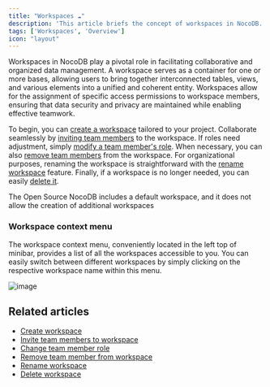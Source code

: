 ```yaml
---
title: "Workspaces ☁"
description: 'This article briefs the concept of workspaces in NocoDB.'
tags: ['Workspaces', 'Overview']
icon: "layout"
---
```


Workspaces in NocoDB play a pivotal role in facilitating collaborative and organized data management. A workspace serves as a container for one or more bases, allowing users to bring together interconnected tables, views, and various elements into a unified and coherent entity. Workspaces allow for the assignment of specific access permissions to workspace members, ensuring that data security and privacy are maintained while enabling effective teamwork.

To begin, you can [create a workspace](/workspaces/create-workspace) tailored to your project. Collaborate seamlessly by [inviting team members](/workspaces/workspace-collaboration) to the workspace. If roles need adjustment, simply [modify a team member's role](/workspaces/workspace-collaboration#modify-workspace-member-roles). When necessary, you can also [remove team members](/workspaces/workspace-collaboration#remove-workspace-members) from the workspace. For organizational purposes, renaming the workspace is straightforward with the [rename workspace](/workspaces/actions-on-workspace#rename-workspace) feature. Finally, if a workspace is no longer needed, you can easily [delete it](/workspaces/actions-on-workspace#delete-workspace). 

<Callout type="info">The Open Source NocoDB includes a default workspace, and it does not allow the creation of additional workspaces</Callout>

### Workspace context menu

The workspace context menu, conveniently located in the left top of minibar, provides a list of all the workspaces accessible to you. 
You can easily switch between different workspaces by simply clicking on the respective workspace name within this menu.

![image](/img/v2/workspace/workspace-context-menu.png)

## Related articles
- [Create workspace](/workspaces/create-workspace)
- [Invite team members to workspace](/workspaces/workspace-collaboration)
- [Change team member role](/workspaces/workspace-collaboration#modify-workspace-member-roles)
- [Remove team member from workspace](/workspaces/workspace-collaboration#remove-workspace-members)
- [Rename workspace](/workspaces/actions-on-workspace#rename-workspace)
- [Delete workspace](/workspaces/actions-on-workspace#delete-workspace)
